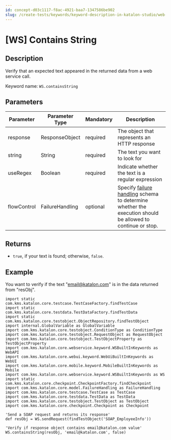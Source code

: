 ```yaml
---
id: concept-d03c1117-f8ac-4921-baa7-1347586be902
slug: /create-tests/keywords/keyword-description-in-katalon-studio/web-service-keywords/ws-contains-string
---
```


# \[WS\] Contains String

## Description

Verify that an expected text appeared in the returned data from a web service call.

Keyword name: <code>WS.containsString</code>

## Parameters

<table><tr><th>Parameter</th><th>Parameter Type</th><th>Mandatory</th><th>Description</th></tr><tbody><tr><td>response</td><td>ResponseObject</td><td>required</td><td>The object that represents an HTTP response</td></tr><tr><td>string</td><td>String</td><td>required</td><td>The text you want to look for</td></tr><tr><td>useRegex</td><td>Boolean</td><td>required</td><td>Indicate whether the text is a regular expression</td></tr><tr><td>flowControl</td><td>FailureHandling</td><td>optional</td><td>Specify <a href="/maintain/configure-failure-handling-settings-in-katalon-studio" >failure handling</a> schema to determine whether the execution should be allowed to continue or stop.</td></tr></tbody></table>

## Returns

-   <code>true</code>, if your text is found; otherwise, <code>false</code>.

## Example

You want to verify if the text "email@katalon.com" is in the data returned from "resObj".

```
import static com.kms.katalon.core.testcase.TestCaseFactory.findTestCase
import static com.kms.katalon.core.testdata.TestDataFactory.findTestData
import static com.kms.katalon.core.testobject.ObjectRepository.findTestObject
import internal.GlobalVariable as GlobalVariable
import com.kms.katalon.core.testobject.ConditionType as ConditionType
import com.kms.katalon.core.testobject.RequestObject as RequestObject
import com.kms.katalon.core.testobject.TestObjectProperty as TestObjectProperty
import com.kms.katalon.core.webservice.keyword.WSBuiltInKeywords as WebAPI
import com.kms.katalon.core.webui.keyword.WebUiBuiltInKeywords as WebUI
import com.kms.katalon.core.mobile.keyword.MobileBuiltInKeywords as Mobile
import com.kms.katalon.core.webservice.keyword.WSBuiltInKeywords as WS
import static com.kms.katalon.core.checkpoint.CheckpointFactory.findCheckpoint
import com.kms.katalon.core.model.FailureHandling as FailureHandling
import com.kms.katalon.core.testcase.TestCase as TestCase
import com.kms.katalon.core.testdata.TestData as TestData
import com.kms.katalon.core.testobject.TestObject as TestObject
import com.kms.katalon.core.checkpoint.Checkpoint as Checkpoint

'Send a SOAP request and returns its response'
def resObj = WS.sendRequest(findTestObject('SOAP_EmployeeInfo'))
 
'Verify if response object contains email@katalon.com value'
WS.containsString(resObj, 'email@katalon.com', false)

```